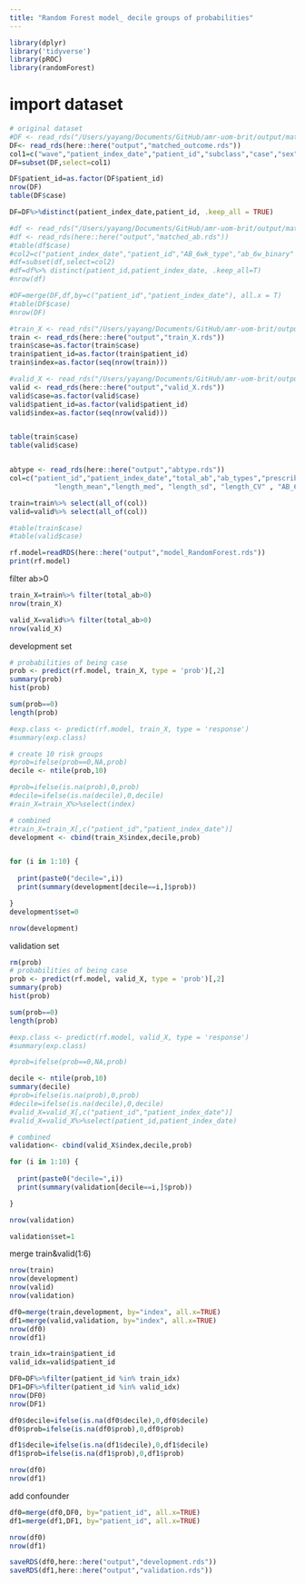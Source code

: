 ```yaml
---
title: "Random Forest model_ decile groups of probabilities"
---
```


```r
library(dplyr)
library('tidyverse')
library(pROC)
library(randomForest)

```

# import dataset
```r
# original dataset
#DF <- read_rds("/Users/yayang/Documents/GitHub/amr-uom-brit/output/matched_outcome.rds")
DF<- read_rds(here::here("output","matched_outcome.rds"))
col1=c("wave","patient_index_date","patient_id","subclass","case","sex","age","age_cat","stp","region","ethnicity_6","bmi","bmi_cat","CCI","Charlson","smoking_cat_3","imd","care_home","covrx_ever","flu_vaccine","care_home_type","hospital_counts")
DF=subset(DF,select=col1)

DF$patient_id=as.factor(DF$patient_id)
nrow(DF)
table(DF$case)

DF=DF%>%distinct(patient_index_date,patient_id, .keep_all = TRUE)

#df <- read_rds("/Users/yayang/Documents/GitHub/amr-uom-brit/output/matched_ab.rds")
#df <- read_rds(here::here("output","matched_ab.rds"))
#table(df$case)
#col2=c("patient_index_date","patient_id","AB_6wk_type","ab_6w_binary" , "AB_6wk")
#df=subset(df,select=col2)
#df=df%>% distinct(patient_id,patient_index_date, .keep_all=T)
#nrow(df)

#DF=merge(DF,df,by=c("patient_id","patient_index_date"), all.x = T)
#table(DF$case)
#nrow(DF)
```


```r
#train_X <- read_rds("/Users/yayang/Documents/GitHub/amr-uom-brit/output/train_X.rds")
train <- read_rds(here::here("output","train_X.rds"))
train$case=as.factor(train$case)
train$patient_id=as.factor(train$patient_id)
train$index=as.factor(seq(nrow(train)))

#valid_X <- read_rds("/Users/yayang/Documents/GitHub/amr-uom-brit/output/valid_X.rds")
valid <- read_rds(here::here("output","valid_X.rds"))
valid$case=as.factor(valid$case)
valid$patient_id=as.factor(valid$patient_id)
valid$index=as.factor(seq(nrow(valid)))


table(train$case)
table(valid$case)


abtype <- read_rds(here::here("output","abtype.rds"))
col=c("patient_id","patient_index_date","total_ab","ab_types","prescribe_times","exposure_period","recent_ab_days", "broad_prop","interval_med" ,"interval_mean","interval_sd","interval_CV",
           "length_mean","length_med", "length_sd", "length_CV" , "AB_6wk",abtype)

train=train%>% select(all_of(col))
valid=valid%>% select(all_of(col))

#table(train$case)
#table(valid$case)

rf.model=readRDS(here::here("output","model_RandomForest.rds"))
print(rf.model)
```

filter ab>0
```r

train_X=train%>% filter(total_ab>0)
nrow(train_X)

valid_X=valid%>% filter(total_ab>0)
nrow(valid_X)

```


development set
```r
# probabilities of being case
prob <- predict(rf.model, train_X, type = 'prob')[,2]
summary(prob)
hist(prob)

sum(prob==0)
length(prob)

#exp.class <- predict(rf.model, train_X, type = 'response')
#summary(exp.class)

# create 10 risk groups
#prob=ifelse(prob==0,NA,prob)
decile <- ntile(prob,10)

#prob=ifelse(is.na(prob),0,prob)
#decile=ifelse(is.na(decile),0,decile)
#rain_X=train_X%>%select(index)

# combined
#train_X=train_X[,c("patient_id","patient_index_date")]
development <- cbind(train_X$index,decile,prob)


for (i in 1:10) {
  
  print(paste0("decile=",i))
  print(summary(development[decile==i,]$prob))

}
development$set=0

nrow(development)
```

validation set
```r
rm(prob)
# probabilities of being case
prob <- predict(rf.model, valid_X, type = 'prob')[,2]
summary(prob)
hist(prob)

sum(prob==0)
length(prob)

#exp.class <- predict(rf.model, valid_X, type = 'response')
#summary(exp.class)

#prob=ifelse(prob==0,NA,prob)

decile <- ntile(prob,10)
summary(decile)
#prob=ifelse(is.na(prob),0,prob)
#decile=ifelse(is.na(decile),0,decile)
#valid_X=valid_X[,c("patient_id","patient_index_date")]
#valid_X=valid_X%>%select(patient_id,patient_index_date)

# combined
validation<- cbind(valid_X$index,decile,prob)

for (i in 1:10) {
  
  print(paste0("decile=",i))
  print(summary(validation[decile==i,]$prob))

}

nrow(validation)

validation$set=1
```


merge train&valid(1:6)
```r
nrow(train)
nrow(development)
nrow(valid)
nrow(validation)

df0=merge(train,development, by="index", all.x=TRUE)
df1=merge(valid,validation, by="index", all.x=TRUE)
nrow(df0)
nrow(df1)
```



```r

train_idx=train$patient_id
valid_idx=valid$patient_id

DF0=DF%>%filter(patient_id %in% train_idx)
DF1=DF%>%filter(patient_id %in% valid_idx)
nrow(DF0)
nrow(DF1)


```







```r

df0$decile=ifelse(is.na(df0$decile),0,df0$decile)
df0$prob=ifelse(is.na(df0$prob),0,df0$prob)

df1$decile=ifelse(is.na(df1$decile),0,df1$decile)
df1$prob=ifelse(is.na(df1$prob),0,df1$prob)

nrow(df0)
nrow(df1)
```



add confounder
```r
df0=merge(df0,DF0, by="patient_id", all.x=TRUE)
df1=merge(df1,DF1, by="patient_id", all.x=TRUE)

nrow(df0)
nrow(df1)
```


```r

saveRDS(df0,here::here("output","development.rds"))
saveRDS(df1,here::here("output","validation.rds"))

```
